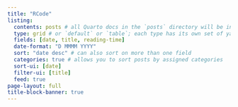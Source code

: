 ```yaml
---
title: "RCode"
listing: 
  contents: posts # all Quarto docs in the `posts` directory will be included on your listing page
  type: grid # or `default` or `table`; each type has its own set of yaml options to include
  fields: [date, title, reading-time]
  date-format: "D MMMM YYYY"
  sort: "date desc" # can also sort on more than one field
  categories: true # allows you to sort posts by assigned categories
  sort-ui: [date]
  filter-ui: [title]
  feed: true
page-layout: full
title-block-banner: true
---
```

